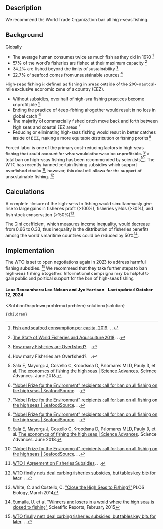 


## Description
We recommend the World Trade Organization ban all high-seas fishing.

## Background
Globally
- The average human consumes twice as much fish as they did in 1970 [^"3"]
- 57% of the world’s fisheries are fished at their maximum capacity [^"4"]
- 34.2% are fished beyond the limits of sustainability [^"5"]
- 22.7% of seafood comes from unsustainable sources [^"5"]

High-seas fishing is defined as fishing in areas outside of the 200-nautical-mile exclusive economic zone of a country (EEZ).
- Without subsidies, over half of high-sea fishing practices become unprofitable [^"1"]
- Ending the practice of deep-fishing altogether would result in no loss in global catch [^"6"]
- The majority of commercially fished catch move back and forth between high seas and coastal EEZ areas [^"6"]
- Reducing or eliminating high-seas fishing would result in better catches inside of EEZ, making a more equitable distribution of fishing profits [^"6"]

Forced labor is one of the primary cost-reducing factors in high-seas fishing that could account for what would otherwise be unprofitable. [^"1"] A total ban on high-seas fishing has been recommended by scientists[^"6"]. The WTO has recently banned certain fishing subsidies which support overfished stocks [^"7"], however, this deal still allows for the support of unsustainable fishing.  [^"9"]

## Calculations
A complete closure of the high-seas to fishing would simultaneously give rise to large gains in fisheries profit (>100%), fisheries yields (>30%), and fish stock conservation (>150%)[^"10"].

The Gini coefficient, which measures income inequality, would decrease from 0.66 to 0.33, thus inequality in the distribution of fisheries benefits among the world's maritime countries could be reduced by 50%[^"11"].

## Implementation
The WTO is set to open negotiations again in 2023 to address harmful fishing subsidies. [^"9"] We recommend that they take further steps to ban high-seas fishing altogether.
Informational campaigns may be helpful to gain public and political support for the ban of high-seas fishing.

#### Lead Researchers: Lee Nelson and Jye Harrison - Last updated October 12, 2024

[^"1"]: Sala E, Mayorga J, Costello C, Kroodsma D, Palomares MLD, Pauly D, et al.  [The economics of fishing the high seas | Science Advances](https://www.science.org/doi/10.1126/sciadv.aat2504). Science Advances. June 2018.

[^"2"]:  [19 Overfishing Facts That Will Blow Your Mind | Earth.Org](https://earth.org/facts-overfishing/). . . 
[^"3"]:  [Fish and seafood consumption per capita, 2019](https://ourworldindata.org/grapher/fish-and-seafood-consumption-per-capita?tab=chart). . . 
[^"4"]:  [The State of World Fisheries and Aquaculture 2018](https://www.fao.org/state-of-fisheries-aquaculture). . . 
[^"5"]:  [How many Fisheries are Overfished?](https://sustainablefisheries-uw.org/how-many-fisheries-are-overfished/). . . 
[^"6"]:  ["Nobel Prize for the Environment" recipients call for ban on all fishing on the high seas | SeafoodSource](https://www.seafoodsource.com/news/environment-sustainability/the-tyler-prize-for-environmental-achievement-awarded-to-daniel-pauly-and-rashid-sumalia-for-protecting-the-lungs-of-the-planet). . . 
[^"7"]:  [WTO | Agreement on Fisheries Subsidies](https://www.wto.org/english/tratop_e/rulesneg_e/fish_e/fish_e.htm). . . 
[^"8"]:  [A Global Deal to End Harmful Fisheries Subsidies | The Pew Charitable Trusts](https://www.pewtrusts.org/en/trust/archive/winter-2023/a-global-deal-to-end-harmful-fisheries-subsidies). . . 
[^"9"]:  [WTO finally nets deal curbing fisheries subsidies, but tables key bits for later](https://news.mongabay.com/2022/06/wto-finally-nets-deal-curbing-fisheries-subsidies-but-tables-key-bits-for-later/#:~:text=The%20new%20agreement%20bans%20government,and%20unreported%20(IUU)%20fishing.). . .
[^"10"]:  White, C. and Costello, C. ["Close the High Seas to Fishing?"](https://doi.org/10.1371/journal.pbio.1001826) PLOS Biology, March 2014

[^"11"]:  Sumaila, U. et al. ["Winners and losers in a world where the high seas is closed to fishing"](https://doi.org/10.1038/srep08481) Scientific Reports, February 2015


  <SolutionDropdown
    problem={problem}
    solution={solution}
  >
    {children}
  </SolutionDropdown>
